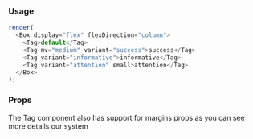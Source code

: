 
### Usage

```javascript state
render(
  <Box display="flex" flexDirection="column">
    <Tag>default</Tag>
    <Tag mv="medium" variant="success">success</Tag>
    <Tag variant="informative">informative</Tag>
    <Tag variant="attention" small>attention</Tag>
  </Box>
);
```

### Props

The Tag component also has support for margins props as you can see more details <GatsbyLink to="/system/spacing">our system</GatsbyLink>

<PropsTable component="Tag" platform="web" />
